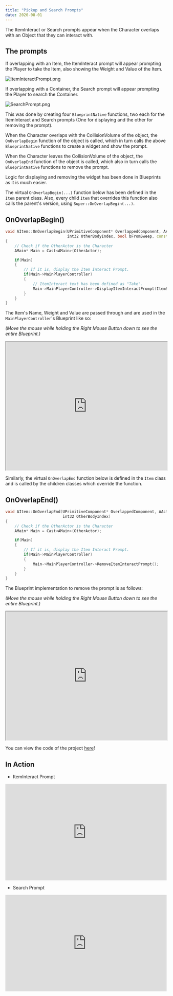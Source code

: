 ---
title: "Pickup and Search Prompts"
date: 2020-08-01
---



The ItemInteract or Search prompts appear when the Character overlaps with an Object that they can interact with.

## The prompts

If overlapping with an Item, the ItemInteract prompt will appear prompting the Player to take the Item, also showing the Weight and Value 
of the Item.

![ItemInteractPrompt.png](ItemInteractPrompt.png)

If overlapping with a Container, the Search prompt will appear prompting the Player to search the Container.

![SearchPrompt.png](SearchPrompt.png)

This was done by creating four `BlueprintNative` functions, two each for the ItemInteract and Search prompts
(One for displaying and the other for removing the prompt). 

When the Character overlaps with the CollisionVolume of the object, the `OnOverlapBegin` function of the object is called, which in
turn calls the above `BlueprintNative` functions to create a widget and show the prompt. 

When the Character leaves the CollisionVolume of the object, the `OnOverlapEnd` function of the object is called, which also in
turn calls the `BlueprintNative` functions to remove the prompt.  

Logic for displaying and removing the widget has been done in Blueprints as it is much easier.

The virtual `OnOverlapBegin(...)` function below has been defined in the `Item` parent class. Also, every child `Item` that overrides this function
also calls the parent's version, using `Super::OnOverlapBegin(...)`.

## OnOverlapBegin()
```cpp
void AItem::OnOverlapBegin(UPrimitiveComponent* OverlappedComponent, AActor* OtherActor, UPrimitiveComponent* OtherComp,
                           int32 OtherBodyIndex, bool bFromSweep, const FHitResult& SweepResult)
{
	// Check if the OtherActor is the Character
	AMain* Main = Cast<AMain>(OtherActor);

	if(Main)
	{
		// If it is, display the Item Interact Prompt.
		if(Main->MainPlayerController)
		{
			// ItemInteract text has been defined as "Take". 
			Main->MainPlayerController->DisplayItemInteractPrompt(ItemStructure.ItemDisplayName.ToString(), ItemStructure.Weight, ItemStructure.Value, ItemInteractText);
		}
	}
}
```
The Item's Name, Weight and Value are passed through and are used in the `MainPlayerController`'s Blueprint like so:

*(Move the mouse while holding the Right Mouse Button down to see the entire Blueprint.)*
<iframe src="https://blueprintue.com/render/s06cjcma" width="100%" height="400px" scrolling="no" allowfullscreen></iframe>

Similarly, the virtual `OnOverlapEnd` function below is defined in the `Item` class and is called by the children classes which override the function.

## OnOverlapEnd()
```cpp
void AItem::OnOverlapEnd(UPrimitiveComponent* OverlappedComponent, AActor* OtherActor, UPrimitiveComponent* OtherComp,
                         int32 OtherBodyIndex)
{
	// Check if the OtherActor is the Character
	AMain* Main = Cast<AMain>(OtherActor);

	if(Main)
	{
		// If it is, display the Item Interact Prompt.
		if(Main->MainPlayerController)
		{			
			Main->MainPlayerController->RemoveItemInteractPrompt();
		}
	}
}
```
The Blueprint implementation to remove the prompt is as follows:

*(Move the mouse while holding the Right Mouse Button down to see the entire Blueprint.)*
<iframe src="https://blueprintue.com/render/zozqtwx9" width="100%" height="400px" scrolling="no" allowfullscreen></iframe>

You can view the code of the project [here](https://github.com/1Gokul/MedievalCombatProject)!

## In Action 

- ItemInteract Prompt
<iframe src="https://www.youtube.com/embed/3ONy3fMEnmE" width="100%" height="300px" frameborder="0"> </iframe> 

- Search Prompt
<iframe src="https://www.youtube.com/embed/s4wPKBajsEo" width="100%" height="300px" frameborder="0"> </iframe> 